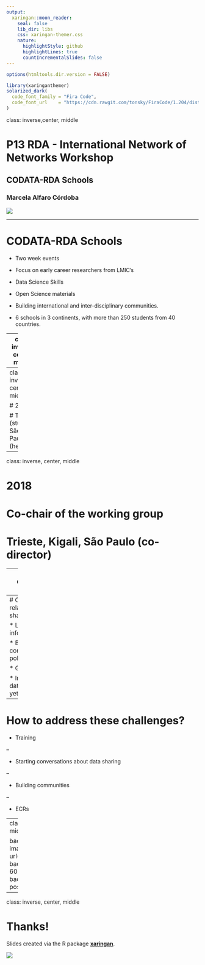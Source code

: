```yaml
---
output:
  xaringan::moon_reader:
    seal: false
    lib_dir: libs
    css: xaringan-themer.css
    nature:
      highlightStyle: github
      highlightLines: true
      countIncrementalSlides: false
---
```


```r
options(htmltools.dir.version = FALSE)
```

```r
library(xaringanthemer)
solarized_dark(
  code_font_family = "Fira Code",
  code_font_url    = "https://cdn.rawgit.com/tonsky/FiraCode/1.204/distr/fira_code.css"
)
```
class: inverse,center, middle

# P13 RDA - International Network of Networks Workshop

## CODATA-RDA Schools


### Marcela Alfaro Córdoba

![](http://www.estadistica.ucr.ac.cr/images/EEST/Logos/Escuela-con-UCR.png)

---

# CODATA-RDA Schools

* Two week events

* Focus on early career researchers from LMIC's

* Data Science Skills
 
* Open Science materials

* Building international and inter-disciplinary communities.

* 6 schools in 3 continents, with more than 250 students from 40 countries.


---
class: inverse, center, middle

# 2016

# Trieste

---
class: inverse, center, middle

# 2017 

# Trieste (student), São Paulo (helper)

---
class: inverse, center, middle

# 2018 

# Co-chair of the working group

# Trieste, Kigali, São Paulo (co-director)

---
# Impact of CODATA-RDA Schools

* Experience in working group.

* Experience teaching Open Science and RDM topics to early career researchers from Latin America.

* Collaboration with other ECRs from the schools.

* Local impact: bring the curriculum to my region, and contact with Open Data initiatives in Latin America. 

---
# Challenges related to data sharing

* Lack of information/training


* Budget constraints and/or political restrictions


* Generational gap


* In some cases, data sharing is not yet a  concern.

---

# How to address these challenges?

* Training

--

* Starting conversations about data sharing

--

* Building communities

--

* ECRs

---
class: center, middle

background-image: url(curriculum.png)
background-size: 600px
background-position: 50% 70%



---
class: inverse, center, middle

# Thanks!

Slides created via the R package [**xaringan**](https://github.com/yihui/xaringan).


![](https://mirrors.creativecommons.org/presskit/buttons/80x15/png/by.png)
